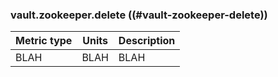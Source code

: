 ### vault.zookeeper.delete ((#vault-zookeeper-delete))

Metric type | Units | Description
----------- | ----- | -----------
BLAH     | BLAH    | BLAH